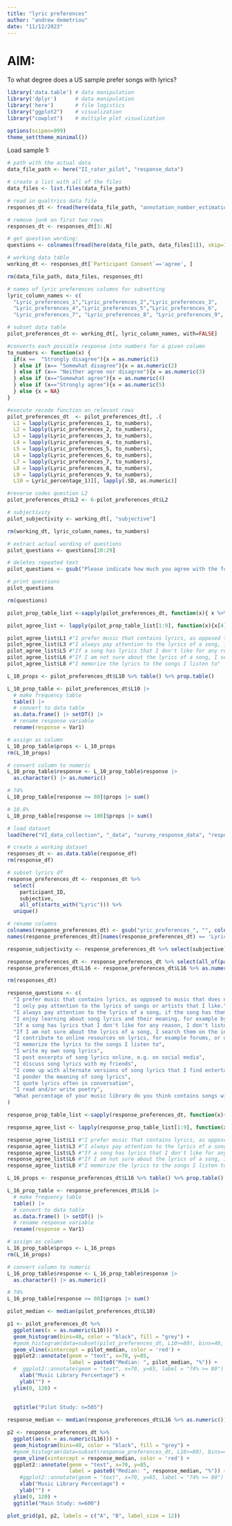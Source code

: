 ```yaml
---
title: "lyric preferences"
author: "andrew demetriou"
date: "11/12/2023"
---
```


# AIM: 

To what degree does a US sample prefer songs with lyrics?

```r
library('data.table') # data manipulation
library('dplyr')      # data manipulation
library('here')       # file logistics
library("ggplot2")    # visualization
library("cowplot")    # multiple plot visualization

options(scipen=999)
theme_set(theme_minimal())
```

Load sample 1:

```r
# path with the actual data
data_file_path <- here("II_rater_pilot", "response_data")

# create a list with all of the files
data_files <- list.files(data_file_path)

# read in qualtrics data file
responses_dt <- fread(here(data_file_path, "annotation_number_estimation _2.2_November 28, 2021_07.51.csv"))

# remove junk on first two rows
responses_dt <- responses_dt[3:.N]

# get question wording:
questions <- colnames(fread(here(data_file_path, data_files[1]), skip=1))

# working data table
working_dt <- responses_dt[`Participant Consent`=='agree', ]

rm(data_file_path, data_files, responses_dt)
```


```r
# names of lyric preferences columns for subsetting
lyric_column_names <- c(
  "Lyric_preferences_1","Lyric_preferences_2","Lyric_preferences_3",
  "Lyric_preferences_4","Lyric_preferences_5","Lyric_preferences_6",
  "Lyric_preferences_7", "Lyric_preferences_8", "Lyric_preferences_9", "Lyric_percentage_1")

# subset data table
pilot_preferences_dt <- working_dt[, lyric_column_names, with=FALSE]

#converts each possible response into numbers for a given column
to_numbers <- function(x) {
  if(x ==  "Strongly disagree"){x = as.numeric(1)
  } else if (x== "Somewhat disagree"){x = as.numeric(2)
  } else if (x== "Neither agree nor disagree"){x = as.numeric(3)
  } else if (x=="Somewhat agree"){x = as.numeric(4)
  } else if (x=="Strongly agree"){x = as.numeric(5)
  } else {x = NA}
}

#execute recode function on relevant rows
pilot_preferences_dt  <- pilot_preferences_dt[, .(
  L1 = lapply(Lyric_preferences_1, to_numbers), 
  L2 = lapply(Lyric_preferences_2, to_numbers), 
  L3 = lapply(Lyric_preferences_3, to_numbers),
  L4 = lapply(Lyric_preferences_4, to_numbers), 
  L5 = lapply(Lyric_preferences_5, to_numbers), 
  L6 = lapply(Lyric_preferences_6, to_numbers), 
  L7 = lapply(Lyric_preferences_7, to_numbers),
  L8 = lapply(Lyric_preferences_8, to_numbers),
  L9 = lapply(Lyric_preferences_9, to_numbers),
  L10 = Lyric_percentage_1)][, lapply(.SD, as.numeric)]

#reverse codes question L2
pilot_preferences_dt$L2 <- 6-pilot_preferences_dt$L2

# subjectivity
pilot_subjectivity <- working_dt[, "subjective"]

rm(working_dt, lyric_column_names, to_numbers)
```

```r
# extract actual wording of questions
pilot_questions <- questions[20:29]

# deletes repeated text
pilot_questions <- gsub("Please indicate how much you agree with the following statements about your music preferences: - ", "", pilot_questions)

# print questions
pilot_questions

rm(questions)
```

```r
pilot_prop_table_list <-sapply(pilot_preferences_dt, function(x){ x %>% table() %>% prop.table()})

pilot_agree_list <- lapply(pilot_prop_table_list[1:9], function(x){x[4] + x[5]})

pilot_agree_list$L1 #"I prefer music that contains lyrics, as opposed to music that does not" 
pilot_agree_list$L3 #"I always pay attention to the lyrics of a song, if the song has them"
pilot_agree_list$L5 #"If a song has lyrics that I don't like for any reason, I don't listen to it"
pilot_agree_list$L6 #"If I am not sure about the lyrics of a song, I search them on the internet"
pilot_agree_list$L8 #"I memorize the lyrics to the songs I listen to"
```

```r
L_10_props <- pilot_preferences_dt$L10 %>% table() %>% prop.table()

L_10_prop_table <- pilot_preferences_dt$L10 |> 
  # make frequency table
  table() |> 
  # convert to data table
  as.data.frame() |> setDT() |> 
  # rename response variable
  rename(response = Var1)

# assign as column
L_10_prop_table$props <- L_10_props
rm(L_10_props)

# convert column to numeric
L_10_prop_table$response <- L_10_prop_table$response |> 
  as.character() |> as.numeric()

# 74%
L_10_prop_table[response >= 80]$props |> sum()

# 10.8%
L_10_prop_table[response >= 100]$props |> sum()
```


```r
# load dataset
load(here("VI_data_collection", "_data", "survey_response_data", "response_df.RDS"))

# create a working dataset
responses_dt <- as.data.table(response_df)
rm(response_df)

# subset lyrics df
response_preferences_dt <- responses_dt %>%
  select(
    participant_ID, 
    subjective,
    all_of(starts_with("Lyric"))) %>%
  unique()

# rename columns
colnames(response_preferences_dt) <- gsub("yric_preferences_", "", colnames(response_preferences_dt))
names(response_preferences_dt)[names(response_preferences_dt) == 'Lyric_percentage_1'] <- 'L16'

response_subjectivity <- response_preferences_dt %>% select(subjective)

response_preferences_dt <- response_preferences_dt %>% select(all_of(paste0("L", seq(1, 16))))
response_preferences_dt$L16 <- response_preferences_dt$L16 %>% as.numeric()

rm(responses_dt)
```

```r
response_questions <- c(
  "I prefer music that contains lyrics, as opposed to music that does not",
  "I only pay attention to the lyrics of songs or artists that I like.", 
  "I always pay attention to the lyrics of a song, if the song has them", 
  "I enjoy learning about song lyrics and their meaning, for example by reading  blogs and forums or listening to artist interviews", 
  "If a song has lyrics that I don't like for any reason, I don't listen to it", 
  "If I am not sure about the lyrics of a song, I search them on the internet", 
  "I contribute to online resources on lyrics, for example forums, or on platforms where I can contribute lyric transcriptions", 
  "I memorize the lyrics to the songs I listen to", 
  "I write my own song lyrics", 
  "I post excerpts of song lyrics online, e.g. on social media", 
  "I discuss song lyrics with my friends", 
  "I come up with alternate versions of song lyrics that I find entertaining, i.e. song parodies", 
  "I ponder the meaning of song lyrics", 
  "I quote lyrics often in conversation", 
  "I read and/or write poetry", 
  "What percentage of your music library do you think contains songs with lyrics?"
)
```

```r
response_prop_table_list <-sapply(response_preferences_dt, function(x){ x %>% table() %>% prop.table()})

response_agree_list <- lapply(response_prop_table_list[1:9], function(x){x[4] + x[5]})

response_agree_list$L1 #"I prefer music that contains lyrics, as opposed to music that does not" 
response_agree_list$L3 #"I always pay attention to the lyrics of a song, if the song has them"
response_agree_list$L5 #"If a song has lyrics that I don't like for any reason, I don't listen to it"
response_agree_list$L6 #"If I am not sure about the lyrics of a song, I search them on the internet"
response_agree_list$L8 #"I memorize the lyrics to the songs I listen to"
```

```r
L_16_props <- response_preferences_dt$L16 %>% table() %>% prop.table()

L_16_prop_table <- response_preferences_dt$L16 |> 
  # make frequency table
  table() |> 
  # convert to data table
  as.data.frame() |> setDT() |> 
  # rename response variable
  rename(response = Var1)

# assign as column
L_16_prop_table$props <- L_16_props
rm(L_16_props)

# convert column to numeric
L_16_prop_table$response <- L_16_prop_table$response |> 
  as.character() |> as.numeric()

# 74%
L_16_prop_table[response >= 80]$props |> sum()
```

```r
pilot_median <- median(pilot_preferences_dt$L10)

p1 <- pilot_preferences_dt %>%
  ggplot(aes(x = as.numeric(L10))) +
  geom_histogram(bins=40, color = "black", fill = "grey") +
  #geom_histogram(data=subset(pilot_preferences_dt, L10>=80), bins=40, fill="red", alpha=.3) +
  geom_vline(xintercept = pilot_median, color = 'red') +
  ggplot2::annotate(geom = "text", x=70, y=85, 
                    label = paste0("Median: ", pilot_median, "%")) +
  #  ggplot2::annotate(geom = "text", x=70, y=65, label = "74% >= 80") +
    xlab("Music Library Percentage") +
    ylab("") +
  ylim(0, 120) +
  
  
  ggtitle("Pilot Study: n=505")
```

```r
response_median <- median(response_preferences_dt$L16 %>% as.numeric())

p2 <- response_preferences_dt %>%
  ggplot(aes(x = as.numeric(L16))) +
  geom_histogram(bins=40, color = "black", fill = "grey") +
  #geom_histogram(data=subset(response_preferences_dt, L16>=80), bins=40, fill="red", alpha=.3) +
  geom_vline(xintercept = response_median, color = 'red') +
  ggplot2::annotate(geom = "text", x=70, y=85, 
                    label = paste0("Median: ", response_median, "%")) +
    #ggplot2::annotate(geom = "text", x=70, y=65, label = "74% >= 80") +
    xlab("Music Library Percentage") +
    ylab("") +
  ylim(0, 120) +
  ggtitle("Main Study: n=600")
```

```r
plot_grid(p1, p2, labels = c("A", "B", label_size = 12))
```

